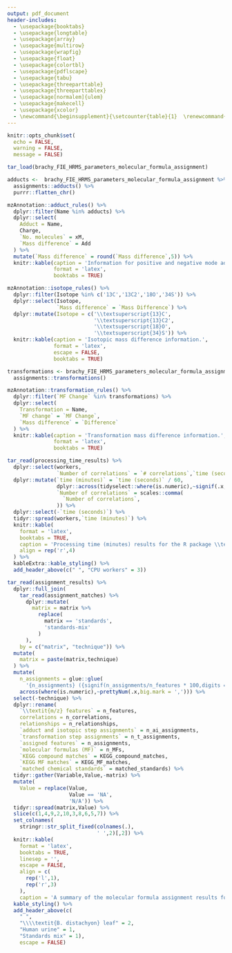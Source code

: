 ```yaml
---
output: pdf_document
header-includes:
  - \usepackage{booktabs}
  - \usepackage{longtable}
  - \usepackage{array}
  - \usepackage{multirow}
  - \usepackage{wrapfig}
  - \usepackage{float}
  - \usepackage{colortbl}
  - \usepackage{pdflscape}
  - \usepackage{tabu}
  - \usepackage{threeparttable}
  - \usepackage{threeparttablex}
  - \usepackage[normalem]{ulem}
  - \usepackage{makecell}
  - \usepackage{xcolor}
  - \newcommand{\beginsupplement}{\setcounter{table}{1}  \renewcommand{\thetable}{S\arabic{table}}}
---
```


```r
knitr::opts_chunk$set(
  echo = FALSE,
  warning = FALSE,
  message = FALSE)
```

\beginsupplement

```r
tar_load(brachy_FIE_HRMS_parameters_molecular_formula_assignment)

adducts <-  brachy_FIE_HRMS_parameters_molecular_formula_assignment %>% 
  assignments::adducts() %>% 
  purrr::flatten_chr()

mzAnnotation::adduct_rules() %>% 
  dplyr::filter(Name %in% adducts) %>% 
  dplyr::select(
    Adduct = Name,
    Charge,
    `No. molecules` = xM,
    `Mass difference` = Add
  ) %>% 
  mutate(`Mass difference` = round(`Mass difference`,5)) %>% 
  knitr::kable(caption = 'Information for positive and negative mode adducts used for calculating ionisation products.',
               format = 'latex',
               booktabs = TRUE)
```

```r
mzAnnotation::isotope_rules() %>% 
  dplyr::filter(Isotope %in% c('13C','13C2','18O','34S')) %>% 
  dplyr::select(Isotope,
                `Mass difference` = `Mass Difference`) %>%
  dplyr::mutate(Isotope = c('\\textsuperscript{13}C',
                            '\\textsuperscript{13}C2',
                            '\\textsuperscript{18}O',
                            '\\textsuperscript{34}S')) %>% 
  knitr::kable(caption = 'Isotopic mass difference information.',
               format = 'latex',
               escape = FALSE,
               booktabs = TRUE)
```

```r
transformations <- brachy_FIE_HRMS_parameters_molecular_formula_assignment %>% 
  assignments::transformations()

mzAnnotation::transformation_rules() %>% 
  dplyr::filter(`MF Change` %in% transformations) %>% 
  dplyr::select(
    Transformation = Name,
    `MF change` = `MF Change`,
    `Mass difference` = `Difference`
  ) %>% 
  knitr::kable(caption = 'Transformation mass difference information.',
               format = 'latex',
               booktabs = TRUE)
```

```r
tar_read(processing_time_results) %>% 
  dplyr::select(workers,
                `Number of correlations` = `# correlations`,`time (seconds)`) %>% 
  dplyr::mutate(`time (minutes)` = `time (seconds)` / 60,
                dplyr::across(tidyselect::where(is.numeric),~signif(.x,digits = 3)),
                `Number of correlations` = scales::comma(
                  `Number of correlations`,
                )) %>% 
  dplyr::select(-`time (seconds)`) %>% 
  tidyr::spread(workers,`time (minutes)`) %>% 
  knitr::kable(
    format = 'latex',
    booktabs = TRUE,
    caption = 'Processing time (minutes) results for the R package \\textit{assignments}. Feature \\textit{m/z} were used from spiked urine matrix and the numbers of correlations limited by using the correlations with the highest absolute coefficients up to the designated number. Molecular formula assignment was then performed across the range of numbers of central processing unit (CPU) workers.',
    align = rep('r',4)
  ) %>% 
  kableExtra::kable_styling() %>% 
  add_header_above(c(" ", "CPU workers" = 3))
```

```r
tar_read(assignment_results) %>%
  dplyr::full_join(
    tar_read(assignment_matches) %>% 
      dplyr::mutate(
        matrix = matrix %>% 
          replace(
            matrix == 'standards',
            'standards-mix'
          )
      ), 
    by = c("matrix", "technique")) %>% 
  mutate(
    matrix = paste(matrix,technique)
  ) %>%
  mutate(
    n_assignments = glue::glue(
      '{n_assignments} ({signif(n_assignments/n_features * 100,digits = 3)}\\%)'),
    across(where(is.numeric),~prettyNum(.x,big.mark = ','))) %>%
  select(-technique) %>% 
  dplyr::rename(
    `\\textit{m/z} features` = n_features,
    correlations = n_correlations,
    relationships = n_relationships,
    `adduct and isotopic step assignments` = n_ai_assignments,
    `transformation step assignments` = n_t_assignments,
    `assigned features` = n_assignments,
    `molecular formulas (MF)` = n_MFs,
    `KEGG compound matches` = KEGG_compound_matches,
    `KEGG MF matches` = KEGG_MF_matches,
    `matched chemical standards` = matched_standards) %>% 
  tidyr::gather(Variable,Value,-matrix) %>% 
  mutate(
    Value = replace(Value,
                    Value == 'NA',
                    'N/A')) %>% 
  tidyr::spread(matrix,Value) %>% 
  slice(c(1,4,9,2,10,3,8,6,5,7)) %>%
  set_colnames(
    stringr::str_split_fixed(colnames(.),
                             ' ',2)[,2]) %>% 
  knitr::kable(
    format = 'latex',
    booktabs = TRUE,
    linesep = '',
    escape = FALSE,
    align = c(
      rep('l',1),
      rep('r',3)
    ),
    caption = 'A summary of the molecular formula assignment results for the example sample matrices. The number of matched chemical standards is given as the number of unique molecular formulas.') %>%
  kable_styling() %>%
  add_header_above(c(
    " ",
    "\\\\textit{B. distachyon} leaf" = 2,
    "Human urine" = 1,
    "Standards mix" = 1),
    escape = FALSE)
```

